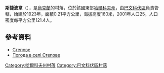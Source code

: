 {{coord|48|51|58|N|36|44|58|E|scale:100000_region:UA|display=title}}

'''斯捷波韋'''（{{lang-uk|Степове}}），是[[烏克蘭|烏克蘭]]的村落，位於該國東部[[哈爾科夫州|哈爾科夫州]]，由[[巴文科伏區|巴文科伏區]]負責管轄，始建於1923年，面積0.21平方公里，海拔高度160米，2001年人口25，人口密度每平方公里121.4人。

==參考資料==
*[http://gska2.rada.gov.ua/pls/z7502/A005?rdat1=09.01.2009&rf7571=32180 Степове]{{dead link|date=2018年3月 |bot=InternetArchiveBot |fix-attempted=yes }}
* [http://weather.in.ua/ua/har'kovskaja/25195 Погода в селі Степове] {{Wayback|url=http://weather.in.ua/ua/har%27kovskaja/25195 |date=20160323035137 }}

{{DEFAULTSORT:Степове}}
[[Category:哈爾科夫州村落|Category:哈爾科夫州村落]]
[[Category:巴文科伏區村落|Category:巴文科伏區村落]]


{{Kharkiv-geo-stub}}